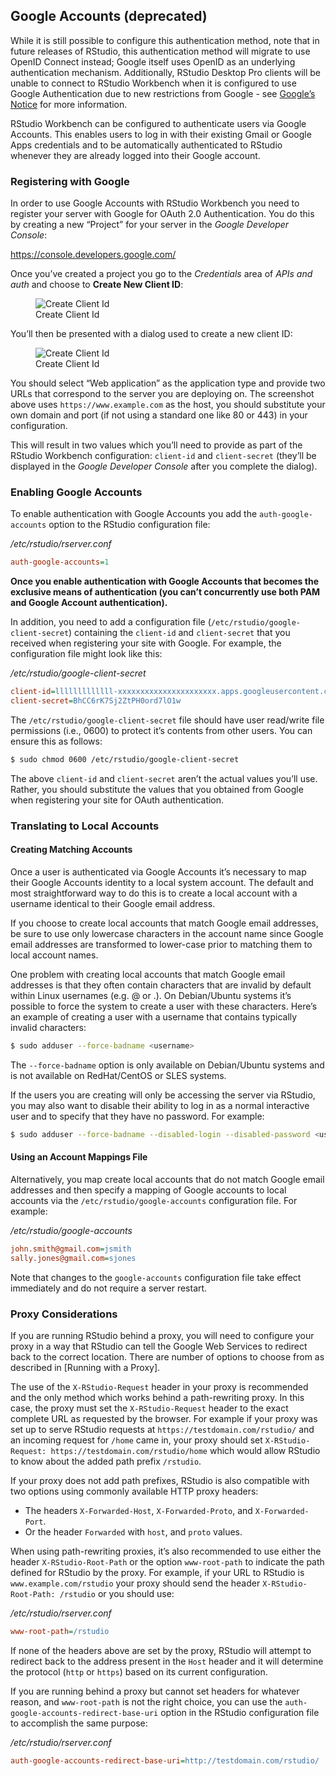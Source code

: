## Google Accounts (deprecated) {.pro-header}

::: {.callout-note}
While it is still possible to configure this authentication method, note that in future releases of RStudio, this authentication method will migrate to use OpenID Connect instead; Google itself uses OpenID as an underlying authentication mechanism. Additionally, RStudio Desktop Pro clients will be unable to connect to RStudio Workbench when it is configured to use Google Authentication due to new restrictions from Google - see [Google's Notice](https://developers.googleblog.com/2020/08/guidance-for-our-effort-to-block-less-secure-browser-and-apps.html) for more information.
:::

RStudio Workbench can be configured to authenticate users via Google Accounts. This enables users to log in with their existing Gmail or Google Apps credentials and to be automatically authenticated to RStudio whenever they are already logged into their Google account.

### Registering with Google

In order to use Google Accounts with RStudio Workbench you need to register your server with Google for OAuth 2.0 Authentication. You do this by creating a new "Project" for your server in the *Google Developer Console*:

<https://console.developers.google.com/>

Once you've created a project you go to the *Credentials* area of *APIs and auth* and choose to **Create New Client ID**:

![Create Client Id](images/CreateClientID.png)


You'll then be presented with a dialog used to create a new client ID:

![Create Client Id](images/CreateClientIDDialog.png)

You should select "Web application" as the application type and provide two URLs that correspond to the server you are deploying on. The screenshot above uses `https://www.example.com` as the host, you should substitute your own domain and port (if not using a standard one like 80 or 443) in your configuration.

This will result in two values which you'll need to provide as part of the RStudio Workbench configuration: `client-id` and `client-secret` (they'll be displayed in the *Google Developer Console* after you complete the dialog).

### Enabling Google Accounts

To enable authentication with Google Accounts you add the `auth-google-accounts` option to the RStudio configuration file:

*/etc/rstudio/rserver.conf*

```ini
auth-google-accounts=1
```

**Once you enable authentication with Google Accounts that becomes the exclusive means of authentication (you can't concurrently use both PAM and Google Account authentication).**

In addition, you need to add a configuration file (`/etc/rstudio/google-client-secret`) containing the `client-id` and `client-secret` that you received when registering your site with Google. For example, the configuration file might look like this:

*/etc/rstudio/google-client-secret*

```ini
client-id=lllllllllllll-xxxxxxxxxxxxxxxxxxxxxx.apps.googleusercontent.com
client-secret=BhCC6rK7Sj2ZtPH0ord7lO1w
```

The `/etc/rstudio/google-client-secret` file should have user read/write file permissions (i.e., 0600) to protect it's contents from other users. You can ensure this as follows:

```bash
$ sudo chmod 0600 /etc/rstudio/google-client-secret
```

::: {.callout-important}
The above `client-id` and `client-secret` aren't the actual values you'll use. Rather, you should substitute the values that you obtained from Google when registering your site for OAuth authentication.
:::

### Translating to Local Accounts

#### Creating Matching Accounts

Once a user is authenticated via Google Accounts it's necessary to map their Google Accounts identity to a local system account. The default and most straightforward way to do this is to create a local account with a username identical to their Google email address.

If you choose to create local accounts that match Google email addresses, be sure to use only lowercase characters in the account name since Google email addresses are transformed to lower-case prior to matching them to local account names.

One problem with creating local accounts that match Google email addresses is that they often contain characters that are invalid by default within Linux usernames (e.g. @ or .). On Debian/Ubuntu systems it's possible to force the system to create a user with these characters. Here's an example of creating a user with a username that contains typically invalid characters:

```bash
$ sudo adduser --force-badname <username>
```

::: {.callout-important}
 The `--force-badname` option is only available on Debian/Ubuntu systems and is not available on RedHat/CentOS or SLES systems.
:::


If the users you are creating will only be accessing the server via RStudio, you may also want to disable their ability to log in as a normal interactive user and to specify that they have no password. For example:

```bash
$ sudo adduser --force-badname --disabled-login --disabled-password <username>
```

#### Using an Account Mappings File

Alternatively, you map create local accounts that do not match Google email addresses and then specify a mapping of Google accounts to local accounts via the `/etc/rstudio/google-accounts` configuration file. For example:

*/etc/rstudio/google-accounts*

```ini
john.smith@gmail.com=jsmith
sally.jones@gmail.com=sjones
```

Note that changes to the `google-accounts` configuration file take effect immediately and do not require a server restart.


### Proxy Considerations

If you are running RStudio behind a proxy, you will need to configure your proxy in a way that RStudio can tell the Google Web Services to redirect back to the correct location. There are number of options to choose from as described in [Running with a Proxy].

The use of the `X-RStudio-Request` header in your proxy is recommended and the only method which works behind a path-rewriting proxy. In this case, the proxy must set the `X-RStudio-Request` header to the exact complete URL as requested by the browser. For example if your proxy was set up to serve RStudio requests at `https://testdomain.com/rstudio/` and an incoming request for `/home` came in, your proxy should set `X-RStudio-Request: https://testdomain.com/rstudio/home` which would allow RStudio to know about the added path prefix `/rstudio`.

If your proxy does not add path prefixes, RStudio is also compatible with two options using commonly available HTTP proxy headers:

- The headers `X-Forwarded-Host`, `X-Forwarded-Proto`, and `X-Forwarded-Port`.
- Or the header `Forwarded` with `host`, and `proto` values.

When using path-rewriting proxies, it's also recommended to use either the header `X-RStudio-Root-Path` or the option `www-root-path` to indicate the path defined for RStudio by the proxy. For example, if your URL to RStudio is `www.example.com/rstudio` your proxy should send the header `X-RStudio-Root-Path: /rstudio` or you should use:

*/etc/rstudio/rserver.conf*

```ini
www-root-path=/rstudio
```

If none of the headers above are set by the proxy, RStudio will attempt to redirect back to the address present in the `Host` header and it will determine the protocol (`http` or `https`) based on its current configuration.

If you are running behind a proxy but cannot set headers for whatever reason, and `www-root-path` is not the right choice, you can use the `auth-google-accounts-redirect-base-uri` option in the RStudio configuration file to accomplish the same purpose:

*/etc/rstudio/rserver.conf*

```ini
auth-google-accounts-redirect-base-uri=http://testdomain.com/rstudio/
```

